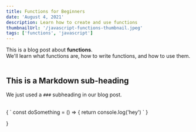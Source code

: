 ```yaml
---
title: Functions for Beginners
date: 'August 4, 2021'
description: Learn how to create and use functions
thumbnailUrl: '/javascript-functions-thumbnail.jpeg'
tags: ['functions', 'javascript']
---
```


<div>
  This is a blog post about <strong>functions</strong>. <br/>
  We'll learn what functions are, how to write functions, and how to use them.
</div>

<br/>

## This is a Markdown sub-heading

We just used a `###` subheading in our blog post.


<br/>
<SyntaxHighlighter language="javascript">
{
  `
  const doSomething = () => {
    return console.log('hey')
  `
}
      
  }
</SyntaxHighlighter>
